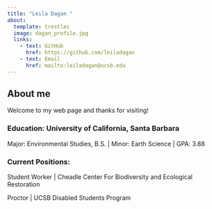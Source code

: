 ```yaml
---
title: "Leila Dagan "
about:
  template: trestles
  image: dagan_profile.jpg
  links:
    - text: GitHub
      href: https://github.com/leiladagan
    - text: Email
      href: mailto:leiladagan@ucsb.edu
---
```


## About me

Welcome to my web page and thanks for visiting!

### Education: University of California, Santa Barbara

Major: Environmental Studies, B.S. \| Minor: Earth Science \| GPA: 3.88

### Current Positions:

Student Worker \| Cheadle Center For Biodiversity and Ecological Restoration

Proctor \| UCSB Disabled Students Program
